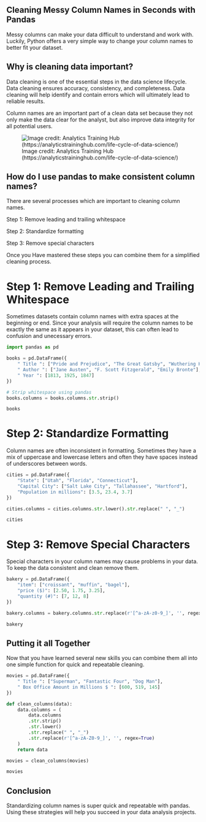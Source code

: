 ## Cleaning Messy Column Names in Seconds with Pandas

Messy columns can make your data difficult to understand and work with. Luckily, Python offers a very simple way to change your column names to better fit your dataset.

## Why is cleaning data important?

Data cleaning is one of the essential steps in the data science lifecycle. Data cleaning ensures accuracy, consistency, and completeness. Data cleaning will help identify and contain errors which will ultimately lead to reliable results.

Column names are an important part of a clean data set because they not only make the data clear for the analyst, but also improve data integrity for all potential users.

![Image credit: Analytics Training Hub (https://analyticstraininghub.com/life-cycle-of-data-science/)](data-science-lifecycle.jpg)

## How do I use pandas to make consistent column names?

There are several processes which are important to cleaning column names. 

Step 1: Remove leading and trailing whitespace

Step 2: Standardize formatting

Step 3: Remove special characters

Once you Have mastered these steps you can combine them for a simplified cleaning process.

# Step 1: Remove Leading and Trailing Whitespace

Sometimes datasets contain column names with extra spaces at the beginning or end. Since your analysis will require the column names to be exactly the same as it appears in your dataset, this can often lead to confusion and unecessary errors.

```python
import pandas as pd

books = pd.DataFrame({
    " Title ": ["Pride and Prejudice", "The Great Gatsby", "Wuthering Heights"],
    " Author ": ["Jane Austen", "F. Scott Fitzgerald", "Emily Bronte"],
    " Year ": [1813, 1925, 1847]
})

# Strip whitespace using pandas
books.columns = books.columns.str.strip()

books
```

# Step 2: Standardize Formatting

Column names are often inconsistent in formatting. Sometimes they have a mix of uppercase and lowercase letters and often they have spaces instead of underscores between words.

```python
cities = pd.DataFrame({
    "State": ["Utah", "Florida", "Connecticut"],
    "Capital City": ["Salt Lake City", "Tallahassee", "Hartford"],
    "Population in millions": [3.5, 23.4, 3.7]
})

cities.columns = cities.columns.str.lower().str.replace(" ", "_")

cities
```

# Step 3: Remove Special Characters

Special characters in your column names may cause problems in your data. To keep the data consistent and clean remove them.

```python
bakery = pd.DataFrame({
    "item": ["croissant", "muffin", "bagel"],
    "price ($)": [2.50, 1.75, 3.25],
    "quantity (#)": [7, 12, 8]
})

bakery.columns = bakery.columns.str.replace(r'[^a-zA-z0-9_]', '', regex=True)

bakery
```

## Putting it all Together

Now that you have learned several new skills you can combine them all into one simple function for quick and repeatable cleaning.

```python
movies = pd.DataFrame({
    " Title ": ["Superman", "Fantastic Four", "Dog Man"],
    " Box Office Amount in Millions $ ": [600, 519, 145]
})

def clean_columns(data):
    data.columns = (
        data.columns
        .str.strip()
        .str.lower()
        .str.replace(" ", "_")
        .str.replace(r'[^a-zA-Z0-9_]', '', regex=True)
    )
    return data

movies = clean_columns(movies)

movies
```

## Conclusion

Standardizing column names is super quick and repeatable with pandas. Using these strategies will help you succeed in your data analysis projects.
